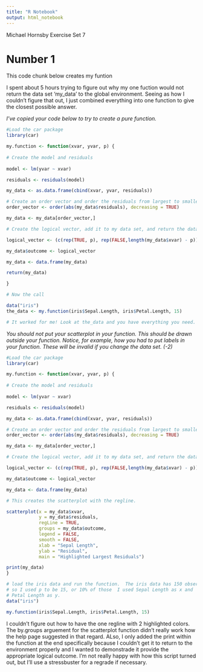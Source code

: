 ---
title: "R Notebook"
output: html_notebook
---

Michael Hornsby Exercise Set 7

# Number 1
This code chunk below creates my funtion

I spent about 5 hours trying to figure out why my one fuction would not return the 
data set 'my_data' to the global environment.  Seeing as how I couldn't figure that out, 
I just combined everything into one function to give the closest possible answer.

*I've copied your code below to try to create a pure function.*

```{r}
#Load the car package
library(car)

my.function <- function(xvar, yvar, p) {
  
# Create the model and residuals
  
model <- lm(yvar ~ xvar)

residuals <- residuals(model)

my_data <- as.data.frame(cbind(xvar, yvar, residuals))

# Create an order vector and order the residuals from largest to smallest
order_vector <- order(abs(my_data$residuals), decreasing = TRUE)

my_data <- my_data[order_vector,]

# Create the logical vector, add it to my data set, and return the data set

logical_vector <- (c(rep(TRUE, p), rep(FALSE,length(my_data$xvar) - p)))

my_data$outcome <- logical_vector

my_data <- data.frame(my_data)

return(my_data)

}

# Now the call

data("iris")
the_data <- my.function(iris$Sepal.Length, iris$Petal.Length, 15)

# It worked for me! Look at the_data and you have everything you need.

```




*You should not put your scatterplot in your function. This should be drawn*
*outside your function. Notice, for example, how you had to put labels in your*
*function. These will be invalid if you change the data set. (-2)*

```{r}
#Load the car package
library(car)

my.function <- function(xvar, yvar, p) {
  
# Create the model and residuals
  
model <- lm(yvar ~ xvar)

residuals <- residuals(model)

my_data <- as.data.frame(cbind(xvar, yvar, residuals))

# Create an order vector and order the residuals from largest to smallest
order_vector <- order(abs(my_data$residuals), decreasing = TRUE)

my_data <- my_data[order_vector,]

# Create the logical vector, add it to my data set, and return the data set

logical_vector <- (c(rep(TRUE, p), rep(FALSE,length(my_data$xvar) - p)))

my_data$outcome <- logical_vector

my_data <- data.frame(my_data)

# This creates the scatterplot with the regline.

scatterplot(x = my_data$xvar,
            y = my_data$residuals,
            regLine = TRUE,
            groups = my_data$outcome,
            legend = FALSE,
            smooth = FALSE,
            xlab = "Sepal Length",
            ylab = "Residual",
            main = "Highlighted Largest Residuals")

print(my_data)
}

# load the iris data and run the function.  The iris data has 150 observations, 
# so I used p to be 15, or 10% of those  I used Sepal Length as x and 
# Petal Length as y.
data("iris")

my.function(iris$Sepal.Length, iris$Petal.Length, 15)
```

I couldn't figure out how to have the one regline with 2 highlighted colors.
The by.groups arguement for the scatterplot function didn't really work how the 
help page suggested in that regard.
ALso, I only added the print within the function at the end specifically 
because I couldn't get it to return to the environment properly and I wanted to 
demonstrade it provide the appropriate logical outcome.
I'm not really happy with how this script turned out, but I'll use a stressbuster for 
a regrade if necessary.